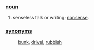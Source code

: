 ===[[noun]]===
# senseless talk or writing; [[nonsense]].
===[[synonym]]s===
:[[bunk]], [[drivel]], [[rubbish]]